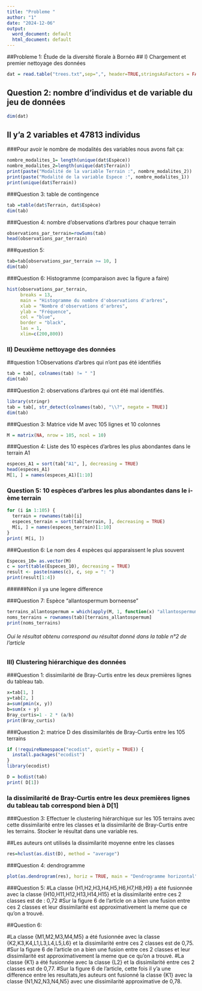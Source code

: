 ---
title: "Probleme "
author: "1"
date: "2024-12-06"
output:
  word_document: default
  html_document: default
---
##Probleme 1: Étude de la diversité florale à Bornéo
## I) Chargement et premier nettoyage des données

```{r}
dat = read.table("trees.txt",sep=",", header=TRUE,stringsAsFactors = FALSE,)
```

## Question 2: nombre d'individus et de variable du jeu de données

```{r}
dim(dat)

```

## Il y'a 2 variables et 47813 individus 

###Pour avoir le  nombre de modalités des variables nous avons fait ça:

```{r}
nombre_modalites_1= length(unique(dat$Espèce))
nombre_modalites_2=length(unique(dat$Terrain))
print(paste("Modalité de la variable Terrain :", nombre_modalites_2))
print(paste("Modalité de la variable Espece :", nombre_modalites_1))
print(unique(dat$Terrain))
```
###Question 3: table de contingence

```{r}
tab =table(dat$Terrain, dat$Espèce)
dim(tab)
```
###Question 4:  nombre d’observations d’arbres pour chaque terrain
```{r}
observations_par_terrain=rowSums(tab)
head(observations_par_terrain)
```
###question 5:
```{r}
tab=tab[observations_par_terrain >= 10, ]
dim(tab)
```
###Question 6: Histogramme (comparaison avec la figure a faire)
```{r}
hist(observations_par_terrain, 
     breaks = 13, 
     main = "Histogramme du nombre d'observations d'arbres", 
     xlab = "Nombre d'observations d'arbres", 
     ylab = "Fréquence", 
     col = "blue", 
     border = "black",
     las = 1,
     xlim=c(200,800))
```
### II) Deuxième nettoyage des données

##question 1:Observations d’arbres qui n’ont pas été identifiés
```{r}
tab = tab[, colnames(tab) != " "]
dim(tab)
```
###Question 2:  observations d’arbres qui ont été mal identifiés.
```{r}
library(stringr)
tab = tab[, str_detect(colnames(tab), "\\?", negate = TRUE)]
dim(tab)
```
###Question 3: Matrice vide M avec 105 lignes et 10 colonnes
```{r}
M = matrix(NA, nrow = 105, ncol = 10)
```

###Question 4:  Liste des 10 espèces d’arbres les plus abondantes dans le  terrain A1
```{r}
especes_A1 = sort(tab["A1", ], decreasing = TRUE)
head(especes_A1)
M[1, ] = names(especes_A1)[1:10]
```
### Question 5: 10 espèces d’arbres les plus abondantes dans le i-ème terrain
```{r}
for (i in 1:105) {
  terrain = rownames(tab)[i]
  especes_terrain = sort(tab[terrain, ], decreasing = TRUE)
  M[i, ] = names(especes_terrain)[1:10]
}
print( M[i, ])
```
###Question 6:  Le nom des 4 espèces qui apparaissent le plus souvent 
```{r}
Especes_10= as.vector(M)
c = sort(table(Especes_10), decreasing = TRUE)
result <- paste(names(c), c, sep = ": ")
print(result[1:4])
```
######Non il ya une legere difference


###Question 7: Espèce "allantospermum  borneense" 
```{r}
terrains_allantospermum = which(apply(M, 1, function(x) "allantospermum borneense" %in% x))
noms_terrains = rownames(tab)[terrains_allantospermum]
print(noms_terrains)
```
###### Oui  le résultat obtenu correspond au résultat donné dans la table n°2 de l’article


### III) Clustering hiérarchique des données

###Question 1:  dissimilarité de Bray-Curtis entre les deux premières lignes du tableau tab.
```{r}
x=tab[1, ]
y=tab[2, ]
a=sum(pmin(x, y))
b=sum(x + y)
Bray_curtis=1 - 2 * (a/b)
print(Bray_curtis)
```

###Question 2: matrice  D des dissimilarités de Bray-Curtis entre les 105 terrains

```{r}
if (!requireNamespace("ecodist", quietly = TRUE)) {
  install.packages("ecodist")
}
library(ecodist)

D = bcdist(tab)
print( D[1])

```
###  la dissimilarité de Bray-Curtis entre les deux premières lignes du tableau tab correspond bien à D[1]


###Question 3: Effectuer le clustering hiérarchique sur les 105 terrains avec cette dissimilarité entre les classes et la dissimilarité de Bray-Curtis entre les terrains. Stocker le résultat dans une variable res.

##Les auteurs ont utilisés la dissimilarité moyenne entre les classes
```{r}
res=hclust(as.dist(D), method = "average")
```

###Question 4: dendrogramme
```{r,fig.width=20,fig.height=30,fig.align="center"}
plot(as.dendrogram(res), horiz = TRUE, main = "Dendrogramme horizontal",ylim=c(0,length(labels(as.dendrogram(res)))),cex.main=2,cex.lab=1.5)
```


###Question 5:
#La classe {H1,H2,H3,H4,H5,H6,H7,H8,H9} a été fusionnée avec la classe {H10,H11,H12,H13,H14,H15} et la dissimilarité entre ces 2 classes est de : 0,72
#Sur la figure 6 de l'article on a bien une fusion entre ces 2 classes et leur dissimilarité est approximativement  la meme que ce qu'on a trouvé.


##Question 6:

#La classe {M1,M2,M3,M4,M5} a été fusionnée avec la classe {K2,K3,K4,L1,L3,L4,L5,L6} et la dissimilarité entre ces 2 classes est de 0,75.
#Sur la figure 6 de l'article on a bien une fusion entre ces 2 classes et leur dissimilarité est approximativement  la meme que ce qu'on a trouvé.
#La classe {K1} a été fusionnée avec la classe {L2} et la dissimilarité entre ces 2 classes est de 0,77.
#Sur la figure 6 de l'article, cette fois il y'a une difference entre les resultats,les auteurs ont fusionné la classe {K1} avec la classe {N1,N2,N3,N4,N5} avec une dissimilarité approximative de 0,78.
